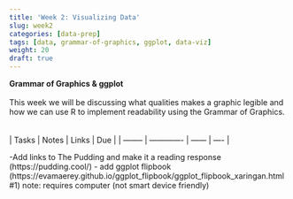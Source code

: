 ```yaml
---
title: 'Week 2: Visualizing Data'
slug: week2
categories: [data-prep]
tags: [data, grammar-of-graphics, ggplot, data-viz]
weight: 20
draft: true
---
```




**Grammar of Graphics & ggplot**\
\
This week we will be discussing what qualities makes a graphic legible and how we can use R to implement readability using the Grammar of Graphics.\
\
\
| Tasks | Notes | Links | Due |
| -------- | ------------- | ------ | ---- |

-Add links to The Pudding and make it a reading response (https://pudding.cool/)
- add ggplot flipbook (https://evamaerey.github.io/ggplot_flipbook/ggplot_flipbook_xaringan.html#1) note: requires computer (not smart device friendly)